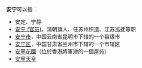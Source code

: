 '''安宁'''可以指：
* 安定、宁静
* [[安宁_(官员)|安宁 (官员)]]，清朝旗人、任苏州织造、江苏巡抚等职
* [[安宁市|安宁市]]，中国云南省昆明市下辖的一个县级市
* [[安宁区|安宁区]]，中国甘肃省兰州市下辖的一个市辖区
* [[安寧花園|安寧花園]]（位於香港將軍澳的一個屋苑)
* [[安寧天皇|安寧天皇]]
{{disambig|Cat=二字亞洲相關消歧義}}